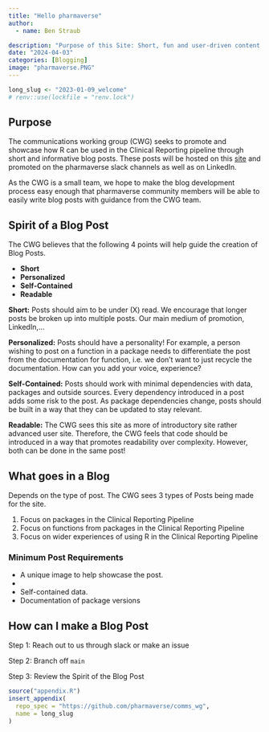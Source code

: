 ```yaml
---
title: "Hello pharmaverse"
author:
  - name: Ben Straub

description: "Purpose of this Site: Short, fun and user-driven content around the pharmaverse."
date: "2024-04-03"
categories: [Blogging]
image: "pharmaverse.PNG"
---
```


<!--------------- my typical setup ----------------->

```r
long_slug <- "2023-01-09_welcome"
# renv::use(lockfile = "renv.lock")
```

<!--------------- post begins here ----------------->

## Purpose

The communications working group (CWG) seeks to promote and showcase how R can be used in the Clinical Reporting pipeline through short and informative blog posts.  These posts will be hosted on this [site](TBL) and promoted on the pharmaverse slack channels as well as on LinkedIn.

As the CWG is a small team, we hope to make the blog development process easy enough that pharmaverse community members will be able to easily write blog posts with guidance from the CWG team.

## Spirit of a Blog Post

The CWG believes that the following 4 points will help guide the creation of Blog Posts. 

* **Short**
* **Personalized**
* **Self-Contained**
* **Readable**  

**Short:** Posts should aim to be under (X) read.  We encourage that longer posts be broken up into multiple posts.  Our main medium of promotion, LinkedIn,...

**Personalized:** Posts should have a personality! For example, a person wishing to post on a function in a package needs to differentiate the post from the documentation for function, i.e. we don't want to just recycle the documentation. How can you add your voice, experience?

**Self-Contained:**  Posts should work with minimal dependencies with data, packages and outside sources. Every dependency introduced in a post adds some risk to the post. As package dependencies change, posts should be built in a way that they can be updated to stay relevant.

**Readable:** The CWG sees this site as more of introductory site rather advanced user site. Therefore, the CWG feels that code should be introduced in a way that promotes readability over complexity. However, both can be done in the same post!


## What goes in a Blog

Depends on the type of post.  The CWG sees 3 types of Posts being made for the site.

1) Focus on packages in the Clinical Reporting Pipeline
2) Focus on functions from packages in the Clinical Reporting Pipeline
3) Focus on wider experiences of using R in the Clinical Reporting Pipeline

### Minimum Post Requirements

  * A unique image to help showcase the post.
  * 
  * Self-contained data.
  * Documentation of package versions


## How can I make a Blog Post

Step 1: Reach out to us through slack or make an issue

Step 2: Branch off `main`

Step 3: Review the Spirit of the Blog Post



<!--------------- appendices go here ----------------->

```r
source("appendix.R")
insert_appendix(
  repo_spec = "https://github.com/pharmaverse/comms_wg",
  name = long_slug
)
```



